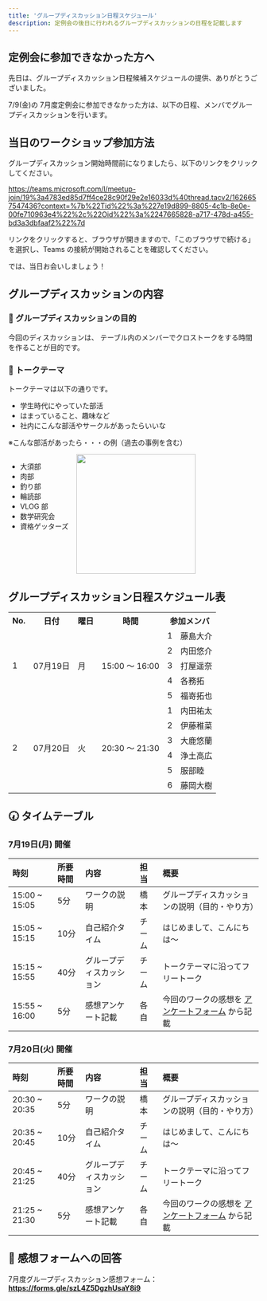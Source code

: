 ```yaml
---
title: 'グループディスカッション日程スケジュール'
description: 定例会の後日に行われるグループディスカッションの日程を記載します
---
```


## 定例会に参加できなかった方へ

先日は、グループディスカッション日程候補スケジュールの提供、ありがとうございました。

7/9(金)の 7月度定例会に参加できなかった方は、以下の日程、メンバでグループディスカッションを行います。

## 当日のワークショップ参加方法

グループディスカッション開始時間前になりましたら、以下のリンクをクリックしてください。

https://teams.microsoft.com/l/meetup-join/19%3a4783ed85d7ff4ce28c90f29e2e16033d%40thread.tacv2/1626657547436?context=%7b%22Tid%22%3a%227e19d899-8805-4c1b-8e0e-00fe710963e4%22%2c%22Oid%22%3a%2247665828-a717-478d-a455-bd3a3dbfaaf2%22%7d

リンクをクリックすると、ブラウザが開きますので、「このブラウザで続ける」を選択し、Teams の接続が開始されることを確認してください。

では、当日お会いしましょう！

## グループディスカッションの内容

### 💬 グループディスカッションの目的

今回のディスカッションは、 テーブル内のメンバーでクロストークをする時間を作ることが目的です。

### 💬 トークテーマ

トークテーマは以下の通りです。

- 学生時代にやっていた部活
- はまっていること、趣味など
- 社内にこんな部活やサークルがあったらいいな

※こんな部活があったら・・・の例（過去の事例を含む）
<div style="display: flex;">
<div>
  <ul>
    <li>大須部</li>
    <li>肉部</li>
    <li>釣り部</li>
    <li>輪読部</li>
    <li>VLOG 部</li>
    <li>数学研究会</li>
    <li>資格ゲッターズ</li>
  </ul>
  </div>
  <div>&nbsp;&nbsp;&nbsp;&nbsp;</div>
  <div>
  <img src="../image/remote-talk.png" width="240px" />
  </div>
</div>

## グループディスカッション日程スケジュール表

<table>
  <tr>
    <th>No.</th>
    <th>日付</th>
    <th>曜日</th>
    <th>時間</th>
    <th colspan="2">参加メンバ</th>
  </tr>
  <tr>
    <td rowspan="5">1</td>
    <td rowspan="5">07月19日</td>
    <td rowspan="5">月</td>
    <td rowspan="5">15:00 ～ 16:00</td>
    <td>1</td>
    <td>藤島大介</td>
  </tr>
  <tr>
    <td>2</td>
    <td>内田悠介</td>
  </tr>
  <tr>
    <td>3</td>
    <td>打屋遥奈</td>
  </tr>
  <tr>
    <td>4</td>
    <td>各務拓</td>
  </tr>
  <tr>
    <td>5</td>
    <td>福嵜拓也</td>
  </tr>
  <tr>
    <td rowspan="6">2</td>
    <td rowspan="6">07月20日</td>
    <td rowspan="6">火</td>
    <td rowspan="6">20:30 ～ 21:30</td>
    <td>1</td>
    <td>内田祐太</td>
  </tr>
  <tr>
    <td>2</td>
    <td>伊藤稚菜</td>
  </tr>
  <tr>
    <td>3</td>
    <td>大鹿悠蘭</td>
  </tr>
  <tr>
    <td>4</td>
    <td>浄土高広</td>
  </tr>
  <tr>
    <td>5</td>
    <td>服部睦</td>
  </tr>
  <tr>
    <td>6</td>
    <td>藤岡大樹</td>
  </tr>
</table>

## 🕢 タイムテーブル

### 7月19日(月) 開催

|時刻 |所要時間 |内容 | 担当 |概要 |
|:-- |:-- |:-- |:-- |:-- |
|15:00 ~ 15:05 |5分 |ワークの説明 |橋本 |グループディスカッションの説明（目的・やり方） |
|15:05 ~ 15:15 |10分 |自己紹介タイム|チーム |はじめまして、こんにちは～ |
|15:15 ~ 15:55 |40分 |グループディスカッション |チーム |トークテーマに沿ってフリートーク |
|15:55 ~ 16:00 |5分 |感想アンケート記載 |各自 |今回のワークの感想を [アンケートフォーム](https://forms.gle/szL4Z5DgzhUsaY8i9) から記載 |

### 7月20日(火) 開催

|時刻 |所要時間 |内容 | 担当 |概要 |
|:-- |:-- |:-- |:-- |:-- |
|20:30 ~ 20:35 |5分 |ワークの説明 |橋本 |グループディスカッションの説明（目的・やり方） |
|20:35 ~ 20:45 |10分 |自己紹介タイム|チーム |はじめまして、こんにちは～ |
|20:45 ~ 21:25 |40分 |グループディスカッション |チーム |トークテーマに沿ってフリートーク |
|21:25 ~ 21:30 |5分 |感想アンケート記載 |各自 |今回のワークの感想を [アンケートフォーム](https://forms.gle/szL4Z5DgzhUsaY8i9) から記載 |

## 📝 感想フォームへの回答

7月度グループディスカッション感想フォーム：  
**https://forms.gle/szL4Z5DgzhUsaY8i9**
